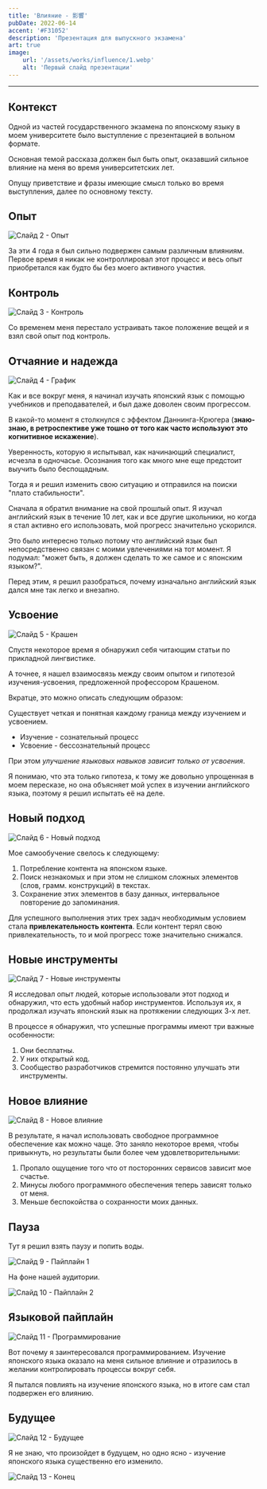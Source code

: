 ```yaml
---
title: 'Влияние - 影響'
pubDate: 2022-06-14
accent: '#F31052'
description: 'Презентация для выпускного экзамена'
art: true
image:
    url: '/assets/works/influence/1.webp'
    alt: 'Первый слайд презентации'
---
```


---

## Контекст

Одной из частей государственного экзамена по японскому языку в моем университете было выступление с презентацией в вольном формате.

Основная темой рассказа должен был быть опыт, оказавший сильное влияние на меня во время университетских лет.

Опущу приветствие и фразы имеющие смысл только во время выступления, далее по основному тексту.

## Опыт

![Слайд 2 - Опыт](/assets/works/influence/2.webp)

За эти 4 года я был сильно подвержен самым различным влияниям. Первое время я никак не контроллировал этот процесс и весь опыт приобретался как будто бы без моего активного участия.

## Контроль

![Слайд 3 - Контроль](/assets/works/influence/3.webp)

Со временем меня перестало устраивать такое положение вещей и я взял свой опыт под контроль.

## Отчаяние и надежда

![Слайд 4 - График](/assets/works/influence/4.webp)

Как и все вокруг меня, я начинал изучать японский язык с помощью учебников и преподавателей, и был даже доволен своим прогрессом.

В какой-то момент я столкнулся с эффектом Даннинга-Крюгера (**знаю-знаю, в ретроспективе уже тошно от того как часто используют это когнитивное искажение**).

Уверенность, которую я испытывал, как начинающий специалист, исчезла в одночасье. Осознания того как много мне еще предстоит выучить было беспощадным.

Тогда я и решил изменить свою ситуацию и отправился на поиски "плато стабильности".

Сначала я обратил внимание на свой прошлый опыт. Я изучал английский язык в течение 10 лет, как и все другие школьники, но когда я стал активно его использовать, мой прогресс значительно ускорился.

Это было интересно только потому что английский язык был непосредственно связан с моими увлечениями на тот момент. Я подумал: "может быть, я должен сделать то же самое и с японским языком?".

Перед этим, я решил разобраться, почему изначально английский язык дался мне так легко и внезапно.

## Усвоение

![Слайд 5 - Крашен](/assets/works/influence/5.webp)

Спустя некоторое время я обнаружил себя читающим статьи по прикладной лингвистике.

А точнее, я нашел взаимосвязь между своим опытом и гипотезой изучения-усвоения, предложенной профессором Крашеном.

Вкратце, это можно описать следующим образом:

Существует четкая и понятная каждому граница между изучением и усвоением.

-   Изучение - сознательный процесс
-   Усвоение - бессознательный процесс

При этом _улучшение языковых навыков зависит только от усвоения_.

Я понимаю, что эта только гипотеза, к тому же довольно упрощенная в моем пересказе, но она объясняет мой успех в изучении английского языка, поэтому я решил испытать её на деле.

## Новый подход

![Слайд 6 - Новый подход](/assets/works/influence/6.webp)

Мое самообучение свелось к следующему:

1. Потребление контента на японском языке.
2. Поиск незнакомых и при этом не слишком сложных элементов (слов, грамм. конструкций) в текстах.
3. Сохранение этих элементов в базу данных, интервальное повторение до запоминания.

Для успешного выполнения этих трех задач необходимым условием стала **привлекательность контента**. Если контент терял свою привлекательность, то и мой прогресс тоже значительно снижался.

## Новые инструменты

![Слайд 7 - Новые инструменты](/assets/works/influence/7.webp)

Я исследовал опыт людей, которые использовали этот подход и обнаружил, что есть удобный набор инструментов. Используя их, я продолжал изучать японский язык на протяжении следующих 3-х лет.

В процессе я обнаружил, что успешные программы имеют три важные особенности:

1. Они бесплатны.
2. У них открытый код.
3. Сообщество разработчиков стремится постоянно улучшать эти инструменты.

## Новое влияние

![Слайд 8 - Новое влияние](/assets/works/influence/8.webp)

В результате, я начал использовать свободное программное обеспечение как можно чаще. Это заняло некоторое время, чтобы привыкнуть, но результаты были более чем удовлетворительными:

1. Пропало ощущение того что от посторонних сервисов зависит мое счастье.
2. Минусы любого программного обеспечения теперь зависят только от меня.
3. Меньше беспокойства о сохранности моих данных.

## Пауза

Тут я решил взять паузу и попить воды.

![Слайд 9 - Пайплайн 1](/assets/works/influence/9.webp)

На фоне нашей аудитории.

![Слайд 10 - Пайплайн 2](/assets/works/influence/10.webp)

## Языковой пайплайн

![Слайд 11 - Программирование](/assets/works/influence/11.webp)

Вот почему я заинтересовался программированием. Изучение японского языка оказало на меня сильное влияние и отразилось в желании контролировать процессы вокруг себя.

Я пытался повлиять на изучение японского языка, но в итоге сам стал подвержен его влиянию.

## Будущее

![Слайд 12 - Будущее](/assets/works/influence/12.webp)

Я не знаю, что произойдет в будущем, но одно ясно - изучение японского языка существенно его изменило.

![Слайд 13 - Конец](/assets/works/influence/13.webp)
